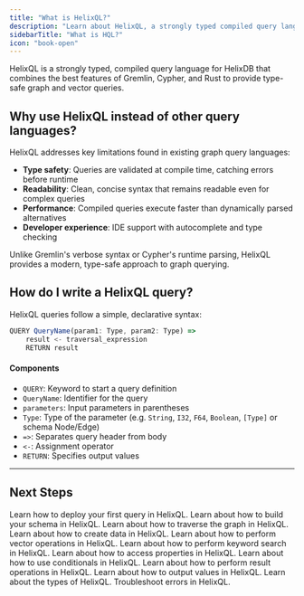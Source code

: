 ```yaml
---
title: "What is HelixQL?"
description: "Learn about HelixQL, a strongly typed compiled query language for graph and vector operations in HelixDB"
sidebarTitle: "What is HQL?"
icon: "book-open"
---
```


HelixQL is a strongly typed, compiled query language for HelixDB that combines the best features of Gremlin, Cypher, and Rust to provide type-safe graph and vector queries.

## Why use HelixQL instead of other query languages?

HelixQL addresses key limitations found in existing graph query languages:

- **Type safety**: Queries are validated at compile time, catching errors before runtime
- **Readability**: Clean, concise syntax that remains readable even for complex queries
- **Performance**: Compiled queries execute faster than dynamically parsed alternatives
- **Developer experience**: IDE support with autocomplete and type checking

Unlike Gremlin's verbose syntax or Cypher's runtime parsing, HelixQL provides a modern, type-safe approach to graph querying.

## How do I write a HelixQL query?

HelixQL queries follow a simple, declarative syntax:

```js
QUERY QueryName(param1: Type, param2: Type) =>
    result <- traversal_expression
    RETURN result
```

#### Components

- `QUERY`: Keyword to start a query definition
- `QueryName`: Identifier for the query
- `parameters`: Input parameters in parentheses
- `Type`: Type of the parameter (e.g. `String`, `I32`, `F64`, `Boolean`, `[Type]` or schema Node/Edge)
- `=>`: Separates query header from body
- `<-`: Assignment operator
- `RETURN`: Specifies output values

---

## Next Steps

<CardGroup cols={3}>
    <Card title="Deploy your first query" href="/documentation/cli-v2/getting-started" icon="book-open">
        Learn how to deploy your first query in HelixQL.
    </Card>
    <Card title="Schemas" href="/documentation/hql/schema/schema-definition" icon="table">
        Learn about how to build your schema in HelixQL.
    </Card>
    <Card title="Traversals" href="/documentation/hql/select/selectN" icon="right-left-large">
        Learn about how to traverse the graph in HelixQL.
    </Card>
    <Card title="Creating data" href="/documentation/hql/create/addN" icon="plus">
        Learn about how to create data in HelixQL.
    </Card>
    <Card title="Vector operations" href="/documentation/hql/updating" icon="share-nodes">
        Learn about how to perform vector operations in HelixQL.
    </Card>
    <Card title="Keyword search" href="/documentation/hql/keyword_search" icon="pencil">
        Learn about how to perform keyword search in HelixQL.
    </Card>
    <Card title="Properties" href="/documentation/hql/properties/property-access" icon="tags">
        Learn about how to access properties in HelixQL.
    </Card>
    <Card title="Conditionals" href="/documentation/hql/conditionals/conditions" icon="ballot-check">
        Learn about how to use conditionals in HelixQL.
    </Card>
    <Card title="Result operations" href="/documentation/hql/result_ops" icon="integral">
        Learn about how to perform result operations in HelixQL.
    </Card>
    <Card title="Output values" href="/documentation/hql/output_values" icon="arrow-right-from-bracket">
        Learn about how to output values in HelixQL.
    </Card>
    <Card title="Types" href="/documentation/hql/types" icon="text-size">
        Learn about the types of HelixQL.
    </Card>
    <Card title="Errors" href="/documentation/hql/errors/E101" icon="triangle-exclamation">
        Troubleshoot errors in HelixQL.
    </Card>

</CardGroup>
